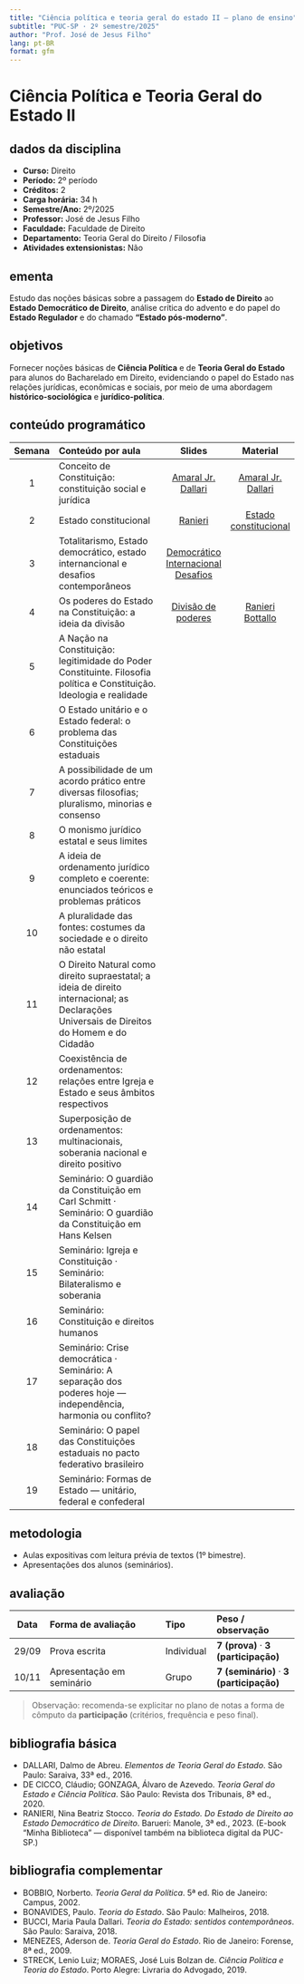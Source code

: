 ```yaml
---
title: "Ciência política e teoria geral do estado II — plano de ensino"
subtitle: "PUC-SP · 2º semestre/2025"
author: "Prof. José de Jesus Filho"
lang: pt-BR
format: gfm
---
```


# Ciência Política e Teoria Geral do Estado II

## dados da disciplina

- **Curso:** Direito  
- **Período:** 2º período  
- **Créditos:** 2  
- **Carga horária:** 34 h  
- **Semestre/Ano:** 2º/2025  
- **Professor:** José de Jesus Filho  
- **Faculdade:** Faculdade de Direito  
- **Departamento:** Teoria Geral do Direito / Filosofia  
- **Atividades extensionistas:** Não

## ementa

Estudo das noções básicas sobre a passagem do **Estado de Direito** ao **Estado Democrático de Direito**, análise crítica do advento e do papel do **Estado Regulador** e do chamado **“Estado pós-moderno”**.

## objetivos

Fornecer noções básicas de **Ciência Política** e de **Teoria Geral do Estado** para alunos do Bacharelado em Direito, evidenciando o papel do Estado nas relações jurídicas, econômicas e sociais, por meio de uma abordagem **histórico-sociológica** e **jurídico-política**.

## conteúdo programático

| Semana | Conteúdo por aula | Slides | Material |
|:-----:|:------------------|:------:|:--------:|
| 1 | Conceito de Constituição: constituição social e jurídica | [Amaral Jr.](https://jjesusfilho.github.io/tge2/aula1/constitucionalismo_conceito_e_constituicao.html)   [Dallari](https://jjesusfilho.github.io/tge2/aula1/dallari.html)  | [Amaral Jr.](https://drive.google.com/file/d/1zDxvEAxh1lNEMRDNrFODOhBz-sjWdexn/view?usp=drive_link) [Dallari](https://drive.google.com/file/d/17QjpdpU3vVGyJ8mtkuH9d-QI8qQyxmeW/view?usp=drive_link) |
| 2 | Estado constitucional | [Ranieri](https://jjesusfilho.github.io/tge2/aula2/estado_constitucional.html)| [Estado constitucional](https://drive.google.com/file/d/1TjWNjqlQLl0eRypMd_SvwDCFALUSuxX6/view?usp=drive_link) |
| 3 | Totalitarismo, Estado democrático, estado internancional e desafios contemporâneos |[Democrático](https://jjesusfilho.github.io/tge2/aula3/estado_democrático.html) [Internacional](https://jjesusfilho.github.io/tge2/aula3/estado_internacional.html) [Desafios](https://jjesusfilho.github.io/tge2/aula3/desafios_contemporaneos.html)|  |
| 4 | Os poderes do Estado na Constituição: a ideia da divisão | [Divisão de poderes](https://jjesusfilho.github.io/tge2/aula4/divisao_poderes.html) |[Ranieri](https://drive.google.com/file/d/15MN1BndU_X0cfyRl7OKRaYTZblifDpdk/view?usp=drive_link) [Bottallo](https://drive.google.com/file/d/1UaAkMCIwkPWn1XcsCE9Q-Ce3Tm7bmH5r/view?usp=drive_link)  |
| 5 | A Nação na Constituição: legitimidade do Poder Constituinte. Filosofia política e Constituição. Ideologia e realidade |  |  |
| 6 | O Estado unitário e o Estado federal: o problema das Constituições estaduais |  |  |
| 7 | A possibilidade de um acordo prático entre diversas filosofias; pluralismo, minorias e consenso |  |  |
| 8 | O monismo jurídico estatal e seus limites |  |  |
| 9 | A ideia de ordenamento jurídico completo e coerente: enunciados teóricos e problemas práticos |  |  |
| 10 | A pluralidade das fontes: costumes da sociedade e o direito não estatal |  |  |
| 11 | O Direito Natural como direito supraestatal; a ideia de direito internacional; as Declarações Universais de Direitos do Homem e do Cidadão |  |  |
| 12 | Coexistência de ordenamentos: relações entre Igreja e Estado e seus âmbitos respectivos |  |  |
| 13 | Superposição de ordenamentos: multinacionais, soberania nacional e direito positivo |  |  |
| 14 | Seminário: O guardião da Constituição em Carl Schmitt · Seminário: O guardião da Constituição em Hans Kelsen |  |  |
| 15 | Seminário: Igreja e Constituição · Seminário: Bilateralismo e soberania |  |  |
| 16 | Seminário: Constituição e direitos humanos |  |  |
| 17 | Seminário: Crise democrática · Seminário: A separação dos poderes hoje — independência, harmonia ou conflito? |  |  |
| 18 | Seminário: O papel das Constituições estaduais no pacto federativo brasileiro |  |  |
| 19| Seminário: Formas de Estado — unitário, federal e confederal |  |  |

## metodologia

- Aulas expositivas com leitura prévia de textos (1º bimestre).  
- Apresentações dos alunos (seminários).

## avaliação

| Data  | Forma de avaliação        | Tipo       | Peso / observação |
|:-----:|:--------------------------|:-----------|:------------------|
| 29/09 | Prova escrita             | Individual | **7 (prova)** · **3 (participação)** |
| 10/11 | Apresentação em seminário | Grupo      | **7 (seminário)** · **3 (participação)** |

> Observação: recomenda-se explicitar no plano de notas a forma de cômputo da **participação** (critérios, frequência e peso final).

## bibliografia básica

- DALLARI, Dalmo de Abreu. *Elementos de Teoria Geral do Estado*. São Paulo: Saraiva, 33ª ed., 2016.  
- DE CICCO, Cláudio; GONZAGA, Álvaro de Azevedo. *Teoria Geral do Estado e Ciência Política*. São Paulo: Revista dos Tribunais, 8ª ed., 2020.  
- RANIERI, Nina Beatriz Stocco. *Teoria do Estado. Do Estado de Direito ao Estado Democrático de Direito*. Barueri: Manole, 3ª ed., 2023. (E-book “Minha Biblioteca” — disponível também na biblioteca digital da PUC-SP.)

## bibliografia complementar

- BOBBIO, Norberto. *Teoria Geral da Política*. 5ª ed. Rio de Janeiro: Campus, 2002.  
- BONAVIDES, Paulo. *Teoria do Estado*. São Paulo: Malheiros, 2018.  
- BUCCI, Maria Paula Dallari. *Teoria do Estado: sentidos contemporâneos*. São Paulo: Saraiva, 2018.  
- MENEZES, Aderson de. *Teoria Geral do Estado*. Rio de Janeiro: Forense, 8ª ed., 2009.  
- STRECK, Lenio Luiz; MORAES, José Luis Bolzan de. *Ciência Política e Teoria do Estado*. Porto Alegre: Livraria do Advogado, 2019.
